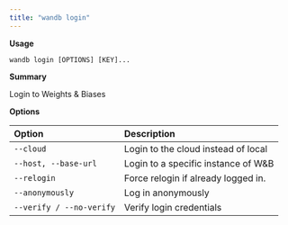 ```yaml
---
title: "wandb login"
---
```


**Usage**

`wandb login [OPTIONS] [KEY]...`

**Summary**

Login to Weights & Biases


**Options**

| **Option** | **Description** |
| :--- | :--- |
| `--cloud` | Login to the cloud instead of local |
| `--host, --base-url` | Login to a specific instance of W&B |
| `--relogin` | Force relogin if already logged in. |
| `--anonymously` | Log in anonymously |
| `--verify / --no-verify` | Verify login credentials |



